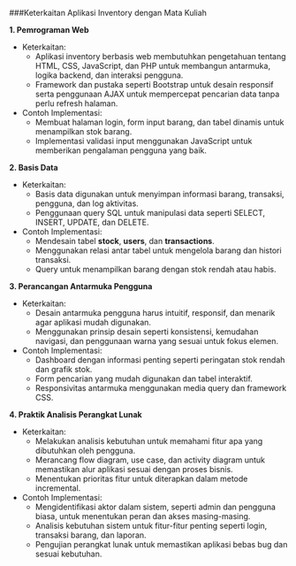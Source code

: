 ###Keterkaitan Aplikasi Inventory dengan Mata Kuliah

**1. Pemrograman Web**
   - Keterkaitan: 
     - Aplikasi inventory berbasis web membutuhkan pengetahuan tentang HTML, CSS, JavaScript, dan PHP untuk membangun antarmuka, logika backend, dan interaksi pengguna.
     - Framework dan pustaka seperti Bootstrap untuk desain responsif serta penggunaan AJAX untuk mempercepat pencarian data tanpa perlu refresh halaman.
   - Contoh Implementasi:
     - Membuat halaman login, form input barang, dan tabel dinamis untuk menampilkan stok barang.
     - Implementasi validasi input menggunakan JavaScript untuk memberikan pengalaman pengguna yang baik.

**2. Basis Data**
   - Keterkaitan:
     - Basis data digunakan untuk menyimpan informasi barang, transaksi, pengguna, dan log aktivitas.
     - Penggunaan query SQL untuk manipulasi data seperti SELECT, INSERT, UPDATE, dan DELETE.
   - Contoh Implementasi:
     - Mendesain tabel **stock**, **users**, dan **transactions**.
     - Menggunakan relasi antar tabel untuk mengelola barang dan histori transaksi.
     - Query untuk menampilkan barang dengan stok rendah atau habis.

**3. Perancangan Antarmuka Pengguna**
   - Keterkaitan:
     - Desain antarmuka pengguna harus intuitif, responsif, dan menarik agar aplikasi mudah digunakan.
     - Menggunakan prinsip desain seperti konsistensi, kemudahan navigasi, dan penggunaan warna yang sesuai untuk fokus elemen.
   - Contoh Implementasi:
     - Dashboard dengan informasi penting seperti peringatan stok rendah dan grafik stok.
     - Form pencarian yang mudah digunakan dan tabel interaktif.
     - Responsivitas antarmuka menggunakan media query dan framework CSS.

**4. Praktik Analisis Perangkat Lunak**
   - Keterkaitan:
     - Melakukan analisis kebutuhan untuk memahami fitur apa yang dibutuhkan oleh pengguna.
     - Merancang flow diagram, use case, dan activity diagram untuk memastikan alur aplikasi sesuai dengan proses bisnis.
     - Menentukan prioritas fitur untuk diterapkan dalam metode incremental.
   - Contoh Implementasi:
     - Mengidentifikasi aktor dalam sistem, seperti admin dan pengguna biasa, untuk menentukan peran dan akses masing-masing.
     - Analisis kebutuhan sistem untuk fitur-fitur penting seperti login, transaksi barang, dan laporan.
     - Pengujian perangkat lunak untuk memastikan aplikasi bebas bug dan sesuai kebutuhan.